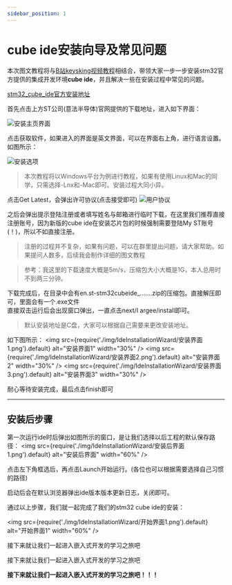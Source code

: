 ```yaml
---
sidebar_position: 1
---
```


# cube ide安装向导及常见问题

本次图文教程将与[B站keysking视频教程](https://www.bilibili.com/video/BV1HM411b78E "好看的很!!")相结合，带领大家一步一步安装stm32官方提供的集成开发环境**cube ide**，并且解决一些在安装过程中常见的问题。


[stm32_cube_ide官方安装地址](https://www.st.com/zh/development-tools/stm32cubeide.html "hello world !!!")

首先点击上方ST公司(意法半导体)官网提供的下载地址，进入如下界面：

![安装主页界面](./img/IdeInstallationWizard/下载主页界面.png)

点击获取软件，如果进入的界面是英文界面，可以在界面右上角，进行语言设置。  
如图所示：

![安装选项](./img/IdeInstallationWizard/安装选项.png)

> 本次教程将以Windows平台为例进行教程，如果有使用Linux和Mac的同学，只需选择-Lnx和-Mac即可。安装过程大同小异。

点击Get Latest，会弹出许可协议(点击接受即可)
![用户协议](./img/IdeInstallationWizard/用户协议.png)

之后会弹出提示登陆注册或者填写姓名与邮箱进行临时下载，在这里我们推荐直接注册账号，因为新版的cube ide在安装芯片包的时候强制需要登陆My ST账号(！)，所以不如直接注册。
> 注册的过程并不复杂，如果有问题，可以在群里提出问题，请大家帮助。如果提问人数多，后续我会制作详细的图文教程

> 参考：我这里的下载速度大概是5m/s，压缩包大小大概是1G，本人总用时不到两三分钟。

下载完成后，在目录中会有en.st-stm32cubeide_…….zip的压缩包。直接解压即可，里面会有一个.exe文件  
直接双击运行后会出现窗口弹出，一直点击next/I argee/install即可。  

> 默认安装地址是C盘，大家可以根据自己需要来更改安装地址。

如下图所示：
<img src={require('./img/IdeInstallationWizard/安装界面1.png').default} alt="安装界面1" width="30%" />
<img src={require('./img/IdeInstallationWizard/安装界面2.png').default} alt="安装界面2" width="30%" />
<img src={require('./img/IdeInstallationWizard/安装界面3.png').default} alt="安装界面3" width="30%" />

耐心等待安装完成，最后点击finish即可

---

## 安装后步骤

第一次运行ide时后弹出如图所示的窗口，是让我们选择以后工程的默认保存路径：
<img src={require('./img/IdeInstallationWizard/安装后界面1.png').default} alt="安装后界面" width="60%" />  

点击左下角框选后，再点击Launch开始运行。(各位也可以根据需要选择自己习惯的路径)

启动后会在默认浏览器弹出ide版本版本更新日志，关闭即可。

通过以上步骤，我们就一起完成了我们的stm32 cube ide的安装：

<img src={require('./img/IdeInstallationWizard/开始界面1.png').default} alt="开始界面1" width="60%" />

接下来就让我们一起进入嵌入式开发的学习之旅吧

接下来就让我们一起进入嵌入式开发的学习之旅吧

**接下来就让我们一起进入嵌入式开发的学习之旅吧！！！**






